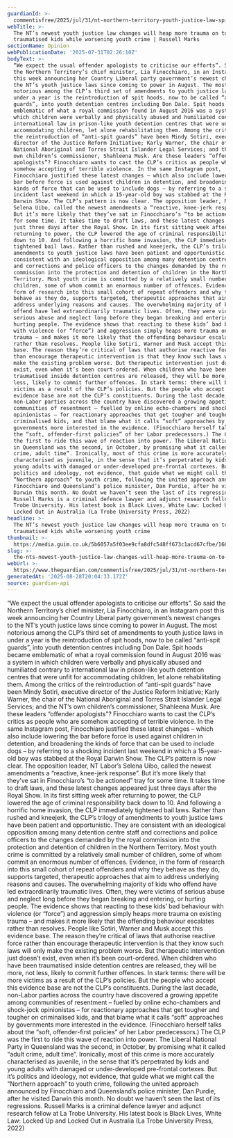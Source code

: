 ```yaml
---
guardianId: >-
  commentisfree/2025/jul/31/nt-northern-territory-youth-justice-law-spit-hoods-youth-crime-ntwnfb
webTitle: >-
  The NT’s newest youth justice law changes will heap more trauma on to
  traumatised kids while worsening youth crime | Russell Marks
sectionName: Opinion
webPublicationDate: '2025-07-31T02:26:10Z'
bodyText: >-
  “We expect the usual offender apologists to criticise our efforts”. So said
  the Northern Territory’s chief minister, Lia Finocchiaro, in an Instagram post
  this week announcing her Country Liberal party government’s newest changes to
  the NT’s youth justice laws since coming to power in August. The most
  notorious among the CLP’s third set of amendments to youth justice laws in
  under a year is the reintroduction of spit hoods, now to be called “anti-spit
  guards”, into youth detention centres including Don Dale. Spit hoods became
  emblematic of what a royal commission found in August 2016 was a system in
  which children were verbally and physically abused and humiliated contrary to
  international law in prison-like youth detention centres that were unfit for
  accommodating children, let alone rehabilitating them. Among the critics of
  the reintroduction of “anti-spit guards” have been Mindy Sotiri, executive
  director of the Justice Reform Initiative; Karly Warner, the chair of the
  National Aboriginal and Torres Strait Islander Legal Services; and the NT’s
  own children’s commissioner, Shahleena Musk. Are these leaders “offender
  apologists”? Finocchiaro wants to cast the CLP’s critics as people who are
  somehow accepting of terrible violence. In the same Instagram post,
  Finocchiaro justified these latest changes – which also include lowering the
  bar before force is used against children in detention, and broadening the
  kinds of force that can be used to include dogs – by referring to a shocking
  incident last weekend in which a 15-year-old boy was stabbed at the Royal
  Darwin Show. The CLP’s pattern is now clear. The opposition leader, NT Labor’s
  Selena Uibo, called the newest amendments a “reactive, knee-jerk response”.
  But it’s more likely that they’ve sat in Finocchiaro’s “to be actioned” tray
  for some time. It takes time to draft laws, and these latest changes appeared
  just three days after the Royal Show. In its first sitting week after
  returning to power, the CLP lowered the age of criminal responsibility back
  down to 10. And following a horrific home invasion, the CLP immediately
  tightened bail laws. Rather than rushed and kneejerk, the CLP’s trilogy of
  amendments to youth justice laws have been patient and opportunistic. They are
  consistent with an ideological opposition among many detention centre staff
  and corrections and police officers to the changes demanded by the royal
  commission into the protection and detention of children in the Northern
  Territory. Most youth crime is committed by a relatively small number of
  children, some of whom commit an enormous number of offences. Evidence, in the
  form of research into this small cohort of repeat offenders and why they
  behave as they do, supports targeted, therapeutic approaches that aim to
  address underlying reasons and causes. The overwhelming majority of kids who
  offend have led extraordinarily traumatic lives. Often, they were victims of
  serious abuse and neglect long before they began breaking and entering, or
  hurting people. The evidence shows that reacting to these kids’ bad behaviour
  with violence (or “force”) and aggression simply heaps more trauma on existing
  trauma – and makes it more likely that the offending behaviour escalates
  rather than resolves. People like Sotiri, Warner and Musk accept this evidence
  base. The reason they’re critical of laws that authorise reactive force rather
  than encourage therapeutic intervention is that they know such laws will only
  make the existing problem worse. But therapeutic intervention just doesn’t
  exist, even when it’s been court-ordered. When children who have been
  traumatised inside detention centres are released, they will be more, not
  less, likely to commit further offences. In stark terms: there will be more
  victims as a result of the CLP’s policies. But the people who accept this
  evidence base are not the CLP’s constituents. During the last decade,
  non-Labor parties across the country have discovered a growing appetite among
  communities of resentment – fuelled by online echo-chambers and shock-jock
  opinionistas – for reactionary approaches that get tougher and tougher on
  criminalised kids, and that blame what it calls “soft” approaches by
  governments more interested in the evidence. (Finocchiaro herself talks about
  the “soft, offender-first policies” of her Labor predecessors.) The CLP was
  the first to ride this wave of reaction into power. The Liberal National Party
  in Queensland was the second, in October, by promising what it called “adult
  crime, adult time”. Ironically, most of this crime is more accurately
  characterised as juvenile, in the sense that it’s perpetrated by kids and
  young adults with damaged or under-developed pre-frontal cortexes. But it’s
  politics and ideology, not evidence, that guide what we might call the
  “Northern approach” to youth crime, following the united approach announced by
  Finocchiaro and Queensland’s police minister, Dan Purdie, after he visited
  Darwin this month. No doubt we haven’t seen the last of its regressions.
  Russell Marks is a criminal defence lawyer and adjunct research fellow at La
  Trobe University. His latest book is Black Lives, White Law: Locked Up and
  Locked Out in Australia (La Trobe University Press, 2022)
headline: >-
  The NT’s newest youth justice law changes will heap more trauma on to
  traumatised kids while worsening youth crime
thumbnail: >-
  https://media.guim.co.uk/5b6057a5f03ee9cfa8dfc548ff673c1acd67cfbe/166_0_4860_3888/500.jpg
slug: >-
  the-nts-newest-youth-justice-law-changes-will-heap-more-trauma-on-to-traumatised-kids-while-worsening-youth-crime-or-russell-marks
webUrl: >-
  https://www.theguardian.com/commentisfree/2025/jul/31/nt-northern-territory-youth-justice-law-spit-hoods-youth-crime-ntwnfb
generatedAt: '2025-08-28T20:04:33.172Z'
source: guardian-api
---
```

“We expect the usual offender apologists to criticise our efforts”. So said the Northern Territory’s chief minister, Lia Finocchiaro, in an Instagram post this week announcing her Country Liberal party government’s newest changes to the NT’s youth justice laws since coming to power in August. The most notorious among the CLP’s third set of amendments to youth justice laws in under a year is the reintroduction of spit hoods, now to be called “anti-spit guards”, into youth detention centres including Don Dale. Spit hoods became emblematic of what a royal commission found in August 2016 was a system in which children were verbally and physically abused and humiliated contrary to international law in prison-like youth detention centres that were unfit for accommodating children, let alone rehabilitating them. Among the critics of the reintroduction of “anti-spit guards” have been Mindy Sotiri, executive director of the Justice Reform Initiative; Karly Warner, the chair of the National Aboriginal and Torres Strait Islander Legal Services; and the NT’s own children’s commissioner, Shahleena Musk. Are these leaders “offender apologists”? Finocchiaro wants to cast the CLP’s critics as people who are somehow accepting of terrible violence. In the same Instagram post, Finocchiaro justified these latest changes – which also include lowering the bar before force is used against children in detention, and broadening the kinds of force that can be used to include dogs – by referring to a shocking incident last weekend in which a 15-year-old boy was stabbed at the Royal Darwin Show. The CLP’s pattern is now clear. The opposition leader, NT Labor’s Selena Uibo, called the newest amendments a “reactive, knee-jerk response”. But it’s more likely that they’ve sat in Finocchiaro’s “to be actioned” tray for some time. It takes time to draft laws, and these latest changes appeared just three days after the Royal Show. In its first sitting week after returning to power, the CLP lowered the age of criminal responsibility back down to 10. And following a horrific home invasion, the CLP immediately tightened bail laws. Rather than rushed and kneejerk, the CLP’s trilogy of amendments to youth justice laws have been patient and opportunistic. They are consistent with an ideological opposition among many detention centre staff and corrections and police officers to the changes demanded by the royal commission into the protection and detention of children in the Northern Territory. Most youth crime is committed by a relatively small number of children, some of whom commit an enormous number of offences. Evidence, in the form of research into this small cohort of repeat offenders and why they behave as they do, supports targeted, therapeutic approaches that aim to address underlying reasons and causes. The overwhelming majority of kids who offend have led extraordinarily traumatic lives. Often, they were victims of serious abuse and neglect long before they began breaking and entering, or hurting people. The evidence shows that reacting to these kids’ bad behaviour with violence (or “force”) and aggression simply heaps more trauma on existing trauma – and makes it more likely that the offending behaviour escalates rather than resolves. People like Sotiri, Warner and Musk accept this evidence base. The reason they’re critical of laws that authorise reactive force rather than encourage therapeutic intervention is that they know such laws will only make the existing problem worse. But therapeutic intervention just doesn’t exist, even when it’s been court-ordered. When children who have been traumatised inside detention centres are released, they will be more, not less, likely to commit further offences. In stark terms: there will be more victims as a result of the CLP’s policies. But the people who accept this evidence base are not the CLP’s constituents. During the last decade, non-Labor parties across the country have discovered a growing appetite among communities of resentment – fuelled by online echo-chambers and shock-jock opinionistas – for reactionary approaches that get tougher and tougher on criminalised kids, and that blame what it calls “soft” approaches by governments more interested in the evidence. (Finocchiaro herself talks about the “soft, offender-first policies” of her Labor predecessors.) The CLP was the first to ride this wave of reaction into power. The Liberal National Party in Queensland was the second, in October, by promising what it called “adult crime, adult time”. Ironically, most of this crime is more accurately characterised as juvenile, in the sense that it’s perpetrated by kids and young adults with damaged or under-developed pre-frontal cortexes. But it’s politics and ideology, not evidence, that guide what we might call the “Northern approach” to youth crime, following the united approach announced by Finocchiaro and Queensland’s police minister, Dan Purdie, after he visited Darwin this month. No doubt we haven’t seen the last of its regressions. Russell Marks is a criminal defence lawyer and adjunct research fellow at La Trobe University. His latest book is Black Lives, White Law: Locked Up and Locked Out in Australia (La Trobe University Press, 2022)
